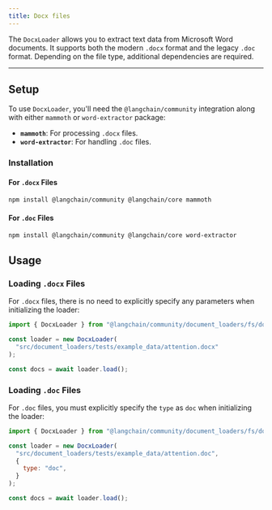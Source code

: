 ```yaml
---
title: Docx files
---
```


The `DocxLoader` allows you to extract text data from Microsoft Word documents. It supports both the modern `.docx` format and the legacy `.doc` format. Depending on the file type, additional dependencies are required.

---

## Setup

To use `DocxLoader`, you'll need the `@langchain/community` integration along with either `mammoth` or `word-extractor` package:

- **`mammoth`**: For processing `.docx` files.
- **`word-extractor`**: For handling `.doc` files.

### Installation

#### For `.docx` Files

```bash npm
npm install @langchain/community @langchain/core mammoth
```
#### For `.doc` Files

```bash npm
npm install @langchain/community @langchain/core word-extractor
```
## Usage

### Loading `.docx` Files

For `.docx` files, there is no need to explicitly specify any parameters when initializing the loader:

```javascript
import { DocxLoader } from "@langchain/community/document_loaders/fs/docx";

const loader = new DocxLoader(
  "src/document_loaders/tests/example_data/attention.docx"
);

const docs = await loader.load();
```
### Loading `.doc` Files

For `.doc` files, you must explicitly specify the `type` as `doc` when initializing the loader:

```javascript
import { DocxLoader } from "@langchain/community/document_loaders/fs/docx";

const loader = new DocxLoader(
  "src/document_loaders/tests/example_data/attention.doc",
  {
    type: "doc",
  }
);

const docs = await loader.load();
```

